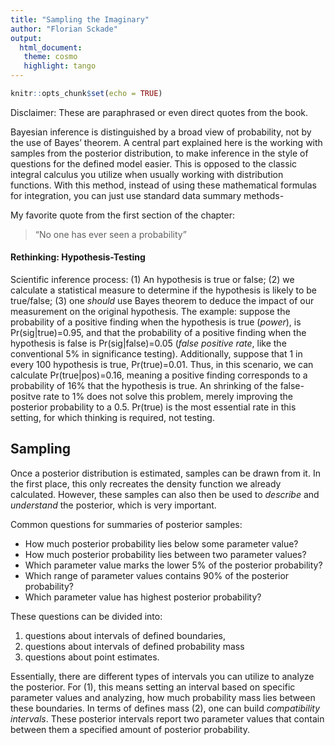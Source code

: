 ```yaml
---
title: "Sampling the Imaginary"
author: "Florian Sckade"
output: 
  html_document:
   theme: cosmo
   highlight: tango
---
```


```r
knitr::opts_chunk$set(echo = TRUE)
```

Disclaimer: These are paraphrased or even direct quotes from the book. 

Bayesian inference is distinguished by a broad view of probability, not by the use of
Bayes' theorem. A central part explained here is the working with samples from the 
posterior distribution, to make inference in the style of questions for the defined
model easier. This is opposed to the classic integral calculus you utilize when 
usually working with distribution functions. With this method, instead of using these
mathematical formulas for integration, you can just use standard data summary methods-

My favorite quote from the first section of the chapter:  

> "No one has ever seen a probability"

#### **Rethinking:** Hypothesis-Testing

Scientific inference process: (1) An hypothesis is true or false; (2) we calculate a 
statistical measure to determine if the hypothesis is likely to be true/false; (3) one
*should* use Bayes theorem to deduce the impact of our measurement on the original 
hypothesis. 
The example: suppose the probability of a positive finding when the hypothesis is true 
(*power*), is Pr(sig$|$true)=0.95, and that the probability of a positive finding 
when the hypothesis is false is Pr(sig$|$false)=0.05 (*false positive rate*, like the
conventional 5% in significance testing). Additionally, suppose that 1 in every 100 
hypothesis is true, Pr(true)=0.01. 
Thus, in this scenario, we can calculate Pr(true$|$pos)=0.16, meaning a positive finding
corresponds to a probability of 16% that the hypothesis is true. An shrinking of the 
false-positve rate to 1% does not solve this problem, merely improving the posterior
probability to a 0.5. Pr(true) is the most essential rate in this setting, for which
thinking is required, not testing. 

## Sampling

Once a posterior distribution is estimated, samples can be drawn from it. In the first 
place, this only recreates the density function we already calculated. However, these
samples can also then be used to *describe* and *understand* the posterior, which is very
important. 

Common questions for summaries of posterior samples:

* How much posterior probability lies below some parameter value?
* How much posterior probability lies between two parameter values?
* Which parameter value marks the lower 5% of the posterior probability?
* Which range of parameter values contains 90% of the posterior probability?
* Which parameter value has highest posterior probability?

These questions can be divided into:  

1. questions about intervals of defined boundaries, 
2. questions about intervals of defined probability mass
3. questions about point estimates. 

Essentially, there are different types of intervals you can utilize to analyze the posterior. 
For (1), this means setting an interval based on specific parameter values and analyzing,
how much probability mass lies between these boundaries.
In terms of defines mass (2), one can build *compatibility intervals*. These posterior
intervals report two parameter values that contain between them a specified amount of 
posterior probability. 


